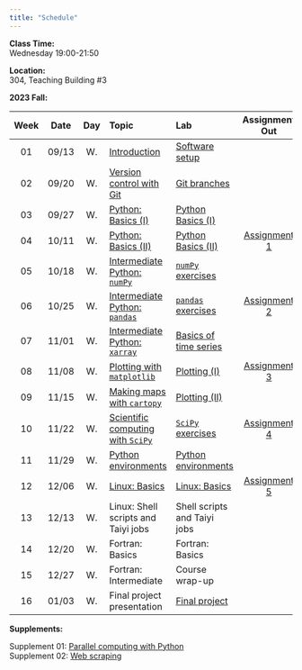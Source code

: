 ---
title: "Schedule"
---
**Class Time:**   
Wednesday 19:00-21:50

**Location:**   
304, Teaching Building #3   

**2023 Fall:**

|Week|Date |Day | Topic                                                                                     | Lab                                                                                  | Assignment Out                                                         | Assignment Due  |
|:--:|:---:|:--:|:------------------------------------------------------------------------------------------|:-------------------------------------------------------------------------------------|:----------------------------------------------------------------------:|:---------------:|
|01  |09/13|W.  |[Introduction](https://zhu-group.github.io/ese5023/Section_01.html)                        | [Software setup](https://zhu-group.github.io/ese5023/Lab_01.html)                    |                                                                        |                 |
|02  |09/20|W.  |[Version control with Git](https://zhu-group.github.io/ese5023/Section_02.html)            | [Git branches](https://zhu-group.github.io/ese5023/Lab_02.html)                      |                                                                        |                 |
|03  |09/27|W.  |[Python: Basics (I)](https://zhu-group.github.io/ese5023/Section_03.html)                  | [Python Basics (I)](https://zhu-group.github.io/ese5023/Lab_03.html)                 |                                                                        |                 |
|04  |10/11|W.  |[Python: Basics (II)](https://zhu-group.github.io/ese5023/Section_04.html)                 | [Python Basics (II)](https://zhu-group.github.io/ese5023/Lab_04.html)                | [Assignment 1](https://zhu-group.github.io/ese5023/Assignment_01.html) |                 |
|05  |10/18|W.  |[Intermediate Python: `numPy`](https://zhu-group.github.io/ese5023/Section_05.html)        | [`numPy` exercises](https://zhu-group.github.io/ese5023/Lab_05.html)                 |                                                                        |                 |
|06  |10/25|W.  |[Intermediate Python: `pandas`](https://zhu-group.github.io/ese5023/Section_06.html)       | [`pandas` exercises](https://zhu-group.github.io/ese5023/Lab_06.html)                | [Assignment 2](https://zhu-group.github.io/ese5023/Assignment_02.html) | Assignment 1    |
|07  |11/01|W.  |[Intermediate Python: `xarray`](https://zhu-group.github.io/ese5023/Section_07.html)       | [Basics of time series](https://zhu-group.github.io/ese5023/Lab_07.html)             |                                                                        |                 |
|08  |11/08|W.  |[Plotting with `matplotlib`](https://zhu-group.github.io/ese5023/Section_08.html)          | [Plotting (I)](https://zhu-group.github.io/ese5023/Lab_08.html)                      | [Assignment 3](https://zhu-group.github.io/ese5023/Assignment_03.html) | Assignment 2    |
|09  |11/15|W.  |[Making maps with `cartopy`](https://zhu-group.github.io/ese5023/Section_09.html)          | [Plotting (II)](https://zhu-group.github.io/ese5023/Lab_09.html)                     |                                                                        |                 |
|10  |11/22|W.  |[Scientific computing with `SciPy`](https://zhu-group.github.io/ese5023/Section_10.html)   | [`SciPy` exercises](https://zhu-group.github.io/ese5023/Lab_10.html)                 | [Assignment 4](https://zhu-group.github.io/ese5023/Assignment_04.html) | Assignment 3    |
|11  |11/29|W.  |[Python environments](https://zhu-group.github.io/ese5023/Section_11.html)                 | [Python environments](https://zhu-group.github.io/ese5023/Lab_11.html)               |                                                                        |                 |
|12  |12/06|W.  |[Linux: Basics](https://zhu-group.github.io/ese5023/Section_12.html)                       | [Linux: Basics](https://zhu-group.github.io/ese5023/Lab_12.html)                     | [Assignment 5](https://zhu-group.github.io/ese5023/Assignment_05.html) | Assignment 4    |
|13  |12/13|W.  |Linux: Shell scripts and Taiyi jobs                                                        | Shell scripts and Taiyi jobs                                                         |                                                                        |                 |
|14  |12/20|W.  |Fortran: Basics                                                                            | Fortran: Basics                                                                      |                                                                        | Assignment 5    |
|15  |12/27|W.  |Fortran: Intermediate                                                                      | Course wrap-up                                                                       |                                                                        |                 |
|16  |01/03|W.  |Final project presentation                                                                 | [Final project](https://zhu-group.github.io/ese5023/download/Final_project_2023.pdf) |                                                                        |                 |


**Supplements:**  

Supplement 01: [Parallel computing with Python](https://zhu-group.github.io/ese5023/Sup_01.html)  
Supplement 02: [Web scraping](https://zhu-group.github.io/ese5023/Sup_02.html)  